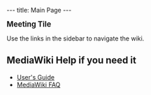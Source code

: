 ---
title: Main Page
---

<big>'''Meeting Tile'''</big>

Use the links in the sidebar to navigate the wiki.

== MediaWiki Help if you need it ==

* [http://meta.wikipedia.org/wiki/MediaWiki_User%27s_Guide User's Guide]
* [http://www.mediawiki.org/wiki/Help:FAQ MediaWiki FAQ]